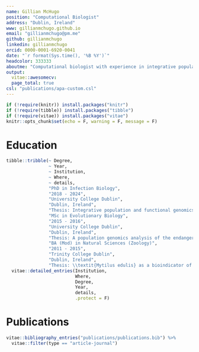 ```yaml
---
name: Gillian McHugo
position: "Computational Biologist"
address: "Dublin, Ireland"
www: gillianmchugo.github.io
email: "gillianmchugo@pm.me"
github: gillianmchugo
linkedin: gillianmchugo
orcid: 0000-0001-6920-0041
date: "`r format(Sys.time(), '%B %Y')`"
headcolor: 333333
aboutme: "Computational biologist with experience in integrative population and functional genomics."
output: 
  vitae::awesomecv:
  page_total: true
csl: "publications/apa-custom.csl"
---
```

```r
if (!require(knitr)) install.packages("knitr")
if (!require(tibble)) install.packages("tibble")
if (!require(vitae)) install.packages("vitae")
knitr::opts_chunk$set(echo = F, warning = F, message = F)
```
# Education
```r
tibble::tribble(~ Degree,
                ~ Year,
                ~ Institution,
                ~ Where,
                ~ details,
                "PhD in Infection Biology",
                "2018 - 2024",
                "University College Dublin",
                "Dublin, Ireland",
                "Thesis: Integrative population and functional genomics of trypanotolerance in hybrid African cattle, published in \\href{https://rdcu.be/dZxHo}{\\textit{Heredity} (doi:10.1038/s41437-024-00734-w)} and \\href{https://doi.org/10.1371/journal.pntd.0012882}{\\textit{PLOS Neglected Tropical Diseases} (doi:10.1371/journal.pntd.0012882),} with the final experimental chapter available as a preprint on \\href{https://doi.org/10.1101/2025.07.30.667693}{bioRxiv (doi:10.1101/2025.07.30.667693)}.",
                "MSc in Evolutionary Biology",
                "2015 - 2016",
                "University College Dublin",
                "Dublin, Ireland",
                "Thesis: A population genomics analysis of the endangered Galway sheep breed, published in \\href{https://doi.org/10.3389/fgene.2019.00927}{\\textit{Frontiers in Genetics} (doi: 10.3389/fgene.2019.00927)}.",
                "BA (Mod) in Natural Sciences (Zoology)",
                "2011 - 2015",
                "Trinity College Dublin",
                "Dublin, Ireland",
                "Thesis: \\textit{Mytilus edulis} as a bioindicator of water pollution: Potential histopathology biomarkers in Dublin Bay and Newquay, Co. Clare.") %>%
  vitae::detailed_entries(Institution,
                          Where,
                          Degree,
                          Year,
                          details,
                          .protect = F)
```
# Publications
\fontsize{9pt}{1em}\bodyfontlight\upshape\color{text}
```r
vitae::bibliography_entries("publications/publications.bib") %>% 
  vitae::filter(type == "article-journal")
```
